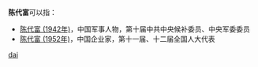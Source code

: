 '''陈代富'''可以指：
* [[陈代富_(1942年)|陈代富 (1942年)]]，中国军事人物，第十届中共中央候补委员、中央军委委员
* [[陈代富_(1952年)|陈代富 (1952年)]]，中国企业家，第十一届、十二届全国人大代表

{{disambig}}

[[Category:三字陈姓人名消歧义|dai]]